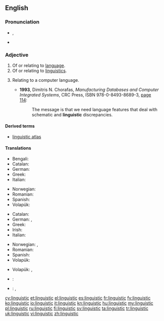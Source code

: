 ==English==

===Pronunciation===
* {{IPA|/lɪŋˈɡwɪstɪk/}}, {{X-SAMPA|/lIN"gwIstIk/}}
* {{audio|en-us-linguistic.ogg|Audio (US)}}

===Adjective===
{{en-adj|-}}

# Of or relating to [[language]].
# Of or relating to [[linguistics]].
# {{computing}} Relating to a computer language.
#* '''1993''', Dimitris N. Chorafas, ''Manufacturing Databases and Computer Integrated Systems'', CRC Press, ISBN 978-0-8493-8689-3, [http://books.google.com/books?id=ttMdfFpo7uYC&pg=PA114&vq=linguistic page 114]:
#*: The message is that we need language features that deal with schematic and '''linguistic''' discrepancies.

====Derived terms====
* [[linguistic atlas]]

====Translations====
{{trans-top|Relating to human language}}
* Bengali: {{t-|bn|ভাষাবৈজ্ঞানিক|tr=bhashaboigganik|sc=Beng|xs=Bengali}}
* Catalan: {{t-|ca|lingüístic}}
* German: {{t+|de|sprachlich}}
* Greek: {{t+|el|γλωσσικός|tr=glossikós|sc=Grek}}
* Italian: {{t+|it|linguistico}}
{{trans-mid}}
* Norwegian: {{t-|no|språklig}}
* Romanian: {{t-|ro|lingvistic}}
* Spanish: {{t-|es|lingüístico}}
* Volapük: {{t+|vo|pükik}}
{{trans-bottom}}

{{trans-top|Relating to linguistics}}
* Catalan: {{t-|ca|lingüístic}}
* German: {{t+|de|linguistisch}}, {{t-|de|sprachwissenschaftlich}}
* Greek: {{t+|el|γλωσσολογικός|tr=glossologikós|sc=Grek}}
* Irish: {{t-|ga|teangeolaíoch}}
* Italian: {{t+|it|linguistico}}
{{trans-mid}}
* Norwegian: {{t-|no|lingvistisk}}, {{t-|no|språkvitenskapelig}}
* Romanian: {{t-|ro|lingvistic}}
* Spanish: {{t-|es|lingüístico}}
* Volapük: {{t+|vo|pükavik}}
{{trans-bottom}}

{{trans-top|Relating to computer languages}}
* Volapük: {{t-|vo|nünömapükik}}, {{t-|vo|programelapükik}}
{{trans-mid}}
{{trans-bottom}}

{{checktrans-top}}
* {{ttbc|hy}}: {{t-|hy|լեզվաբանական|tr=lezvabanakan}}
{{trans-mid}}
* {{ttbc|el}}: {{t+|el|γλωσσολογικός}}, {{t+|el|γλωσσικός}}
{{trans-bottom}}

[[cy:linguistic]]
[[et:linguistic]]
[[el:linguistic]]
[[es:linguistic]]
[[fr:linguistic]]
[[fy:linguistic]]
[[ko:linguistic]]
[[io:linguistic]]
[[it:linguistic]]
[[kn:linguistic]]
[[hu:linguistic]]
[[my:linguistic]]
[[pl:linguistic]]
[[ru:linguistic]]
[[fi:linguistic]]
[[sv:linguistic]]
[[ta:linguistic]]
[[tr:linguistic]]
[[uk:linguistic]]
[[vi:linguistic]]
[[zh:linguistic]]